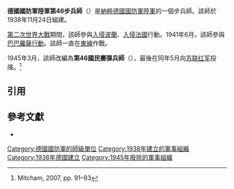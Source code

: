 {{Infobox military unit
|unit_name = 德國國防軍陸軍第46步兵師<br/>德國國防軍陸軍第46國民擲彈兵師
|image = Divisionsabzeichen der 46. Infanterie-Division der Wehrmacht.jpg
|image_size = 200
|caption =
|country = {{flag|Nazi Germany}}
|branch = [[納粹德國陸軍|陸軍]]
|type = [[步兵|步兵]]
|dates = 1938年11月24日至1945年5月
|command_structure=
|size = [[师_(军队)|師]]
}}

'''德國國防軍陸軍第46步兵師'''（{{lang-de|'''46. Infanterie-Division'''}}）是[[納粹德國|納粹德國]][[德國國防軍|國防軍]][[納粹德國陸軍|陸軍]]的一個步兵師。該師於1938年11月24日組建。

[[第二次世界大戰|第二次世界大戰]]期間，該師參與[[波蘭戰役|入侵波蘭]]、[[法國戰役|入侵法國]]行動。1941年6月，該師參與[[巴巴羅薩行動|巴巴羅薩行動]]。該師一直在[[苏德战争|東線]]作戰。

1945年3月，該師改編為'''第46國民擲彈兵師'''（{{lang-de|'''46. Volksgrenadier-Division'''}}），最後在同年5月向[[苏联红军|苏联红军]]投降。<ref name=Mitcham>Mitcham, 2007, pp. 91–93</ref>

== 引用 ==
{{reflist}}

== 參考文獻 ==
* {{Cite book|last=[[Samuel_W._Mitcham|Samuel W. Mitcham]]|title=German Order of Battle. Volume One: 1st – 290th Infantry Divisions in WWII|year=2007|publisher=Stackpole Books|location=PA; United States of America|isbn=978-0-8117-3416-5}}

{{mil-stub}}
{{德國國防軍陸軍的步兵師}}
[[Category:德國國防軍的師級單位|Category:德國國防軍的師級單位]]
[[Category:1938年建立的軍事組織|Category:1938年建立的軍事組織]]
[[Category:1938年德國建立|Category:1938年德國建立]]
[[Category:1945年廢除的軍事組織|Category:1945年廢除的軍事組織]]